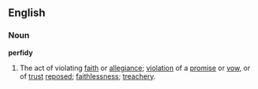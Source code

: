 ==English==
===Noun===
'''perfidy'''


#The act of violating [[faith]] or [[allegiance]]; [[violation]] of a [[promise]] or [[vow]], or of [[trust]] [[repose]]d; [[faithlessness]]; [[treachery]].
{{seeCites}}